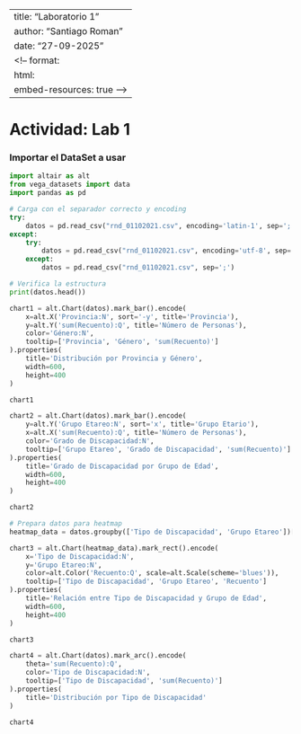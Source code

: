 
---
title: "Laboratorio 1"
author: "Santiago Roman"
date: "27-09-2025"
<!-- format: 
  html:
    embed-resources: true  -->
---


# Actividad: **Lab 1**

### Importar el DataSet a usar
```python
import altair as alt
from vega_datasets import data
import pandas as pd

# Carga con el separador correcto y encoding
try:
    datos = pd.read_csv("rnd_01102021.csv", encoding='latin-1', sep=';')
except:
    try:
        datos = pd.read_csv("rnd_01102021.csv", encoding='utf-8', sep=';')
    except:
        datos = pd.read_csv("rnd_01102021.csv", sep=';')

# Verifica la estructura
print(datos.head())

```

```python

chart1 = alt.Chart(datos).mark_bar().encode(
    x=alt.X('Provincia:N', sort='-y', title='Provincia'),
    y=alt.Y('sum(Recuento):Q', title='Número de Personas'),
    color='Género:N',
    tooltip=['Provincia', 'Género', 'sum(Recuento)']
).properties(
    title='Distribución por Provincia y Género',
    width=600, 
    height=400
)

chart1
```


```python
chart2 = alt.Chart(datos).mark_bar().encode(
    y=alt.Y('Grupo Etareo:N', sort='x', title='Grupo Etario'),
    x=alt.X('sum(Recuento):Q', title='Número de Personas'),
    color='Grado de Discapacidad:N',
    tooltip=['Grupo Etareo', 'Grado de Discapacidad', 'sum(Recuento)']
).properties(
    title='Grado de Discapacidad por Grupo de Edad',
    width=600, 
    height=400
)

chart2
```


```python
# Prepara datos para heatmap
heatmap_data = datos.groupby(['Tipo de Discapacidad', 'Grupo Etareo'])['Recuento'].sum().reset_index()

chart3 = alt.Chart(heatmap_data).mark_rect().encode(
    x='Tipo de Discapacidad:N',
    y='Grupo Etareo:N',
    color=alt.Color('Recuento:Q', scale=alt.Scale(scheme='blues')),
    tooltip=['Tipo de Discapacidad', 'Grupo Etareo', 'Recuento']
).properties(
    title='Relación entre Tipo de Discapacidad y Grupo de Edad',
    width=600, 
    height=400
)

chart3
```


```python
chart4 = alt.Chart(datos).mark_arc().encode(
    theta='sum(Recuento):Q',
    color='Tipo de Discapacidad:N',
    tooltip=['Tipo de Discapacidad', 'sum(Recuento)']
).properties(
    title='Distribución por Tipo de Discapacidad'
)

chart4
```